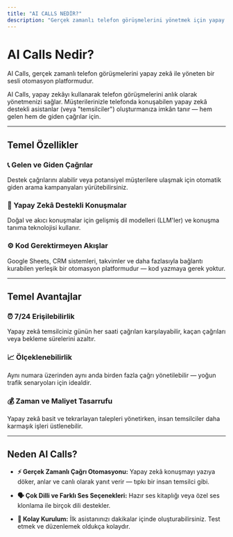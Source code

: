 ```yaml
---
title: "AI CALLS NEDİR?"
description: "Gerçek zamanlı telefon görüşmelerini yönetmek için yapay zeka kullanan bir ses otomasyon platformu olan Ai Calls hakkında bilgi edinin. Ai Calls, telefon görüşmelerini gerçek zamanlı yönetmek için yapay zekadan yararlanan bir ses otomasyon platformudur. Müşterilerinizle hem gelen hem de giden telefon görüşmelerinde konuşabilen yapay zeka destekli asistanlar (veya 'temsilciler') oluşturmanıza olanak tanır."
---
```


# AI Calls Nedir?

AI Calls, gerçek zamanlı telefon görüşmelerini yapay zekâ ile yöneten bir sesli otomasyon platformudur.

AI Calls, yapay zekâyı kullanarak telefon görüşmelerini anlık olarak yönetmenizi sağlar. Müşterilerinizle telefonda konuşabilen yapay zekâ destekli asistanlar (veya "temsilciler") oluşturmanıza imkân tanır — hem gelen hem de giden çağrılar için.

---

## Temel Özellikler

### 📞 Gelen ve Giden Çağrılar  

Destek çağrılarını alabilir veya potansiyel müşterilere ulaşmak için otomatik giden arama kampanyaları yürütebilirsiniz.

### 🧠 Yapay Zekâ Destekli Konuşmalar  

Doğal ve akıcı konuşmalar için gelişmiş dil modelleri (LLM'ler) ve konuşma tanıma teknolojisi kullanır.

### ⚙️ Kod Gerektirmeyen Akışlar  

Google Sheets, CRM sistemleri, takvimler ve daha fazlasıyla bağlantı kurabilen yerleşik bir otomasyon platformudur — kod yazmaya gerek yoktur.

---

## Temel Avantajlar

### ⏰ 7/24 Erişilebilirlik  

Yapay zekâ temsilciniz günün her saati çağrıları karşılayabilir, kaçan çağrıları veya bekleme sürelerini azaltır.

### 📈 Ölçeklenebilirlik  

Aynı numara üzerinden aynı anda birden fazla çağrı yönetilebilir — yoğun trafik senaryoları için idealdir.

### 💰 Zaman ve Maliyet Tasarrufu  

Yapay zekâ basit ve tekrarlayan talepleri yönetirken, insan temsilciler daha karmaşık işleri üstlenebilir.

---

## Neden AI Calls?

- **⚡ Gerçek Zamanlı Çağrı Otomasyonu:** Yapay zekâ konuşmayı yazıya döker, anlar ve canlı olarak yanıt verir — tıpkı bir insan temsilci gibi.  

- **🗣️ Çok Dilli ve Farklı Ses Seçenekleri:** Hazır ses kitaplığı veya özel ses klonlama ile birçok dili destekler.  

- **🚀 Kolay Kurulum:** İlk asistanınızı dakikalar içinde oluşturabilirsiniz. Test etmek ve düzenlemek oldukça kolaydır.
